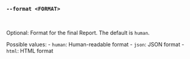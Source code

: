 ### `--format <FORMAT>`

<br />

Optional: Format for the final Report.
The default is `human`.

Possible values:
    - `human`: Human-readable format
    - `json`: JSON format
    - `html`: HTML format